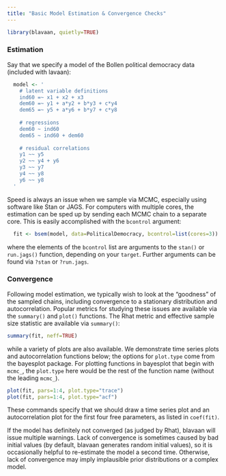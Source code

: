 ```yaml
---
title: "Basic Model Estimation & Convergence Checks"
---
```


```r
library(blavaan, quietly=TRUE)
```

### Estimation
Say that we specify a model of the Bollen political democracy data (included with lavaan):

```r
  model <- ' 
    # latent variable definitions
    ind60 =~ x1 + x2 + x3
    dem60 =~ y1 + a*y2 + b*y3 + c*y4
    dem65 =~ y5 + a*y6 + b*y7 + c*y8
     
    # regressions
    dem60 ~ ind60
    dem65 ~ ind60 + dem60
     
    # residual correlations
    y1 ~~ y5
    y2 ~~ y4 + y6
    y3 ~~ y7
    y4 ~~ y8
    y6 ~~ y8
  '
```

Speed is always an issue when we sample via MCMC, especially using software like Stan or JAGS.  For computers with multiple cores, the estimation can be sped up by sending each MCMC chain to a separate core.  This is easily accomplished with the `bcontrol` argument:

```r
  fit <- bsem(model, data=PoliticalDemocracy, bcontrol=list(cores=3))
```

where the elements of the `bcontrol` list are arguments to the `stan()` or `run.jags()` function, depending on your `target`. Further arguments can be found via `?stan` or `?run.jags`.

### Convergence
Following model estimation, we typically wish to look at the "goodness" of the sampled chains, including convergence to a stationary distribution and autocorrelation.  Popular metrics for studying these issues are available via the `summary()` and `plot()` functions.  The Rhat metric and effective sample size statistic are available via `summary()`:

```r
summary(fit, neff=TRUE)
```

while a variety of plots are also available.  We demonstrate time series plots and autocorrelation functions below; the options for `plot.type` come from the bayesplot package. For plotting functions in bayesplot that begin with `mcmc_`, the `plot.type` here would be the rest of the function name (without the leading `mcmc_`).

```r
plot(fit, pars=1:4, plot.type="trace")
plot(fit, pars=1:4, plot.type="acf")
```

These commands specify that we should draw a time series plot and an autocorrelation plot for the first four free parameters, as listed in `coef(fit)`.

If the model has definitely not converged (as judged by Rhat), blavaan will issue multiple warnings.  Lack of convergence is sometimes caused by bad initial values (by default, blavaan generates random initial values), so it is occasionally helpful to re-estimate the model a second time.  Otherwise, lack of convergence may imply implausible prior distributions or a complex model.
